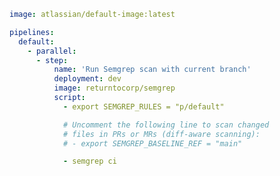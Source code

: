   ```yaml
  image: atlassian/default-image:latest
  
  pipelines:
    default:
      - parallel:
        - step:
            name: 'Run Semgrep scan with current branch'
            deployment: dev
            image: returntocorp/semgrep
            script:
              - export SEMGREP_RULES = "p/default"

              # Uncomment the following line to scan changed 
              # files in PRs or MRs (diff-aware scanning): 
              # - export SEMGREP_BASELINE_REF = "main"

              - semgrep ci
  ```
